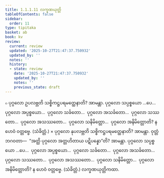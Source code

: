 ```yaml
---
title: 1.1.1.11 လက္ခဏယုတ္တိ
tableOfContents: false
sidebar:
  order: 11
type: tipitaka
basket: ab
book: kv
review:
  current: review
  updated: '2025-10-27T21:47:37.750932'
  updated_by: ''
  notes: ''
  history:
  - state: review
    date: '2025-10-27T21:47:37.750932'
    updated_by: ''
    notes: ''
    previous_state: draft
---
```



<ReviewStatus review={frontmatter.review} showDetails={true} />

<HypothesisAnnotation frontmatter={frontmatter} />

<DynamicBreadcrumb />

<Division number="53" book="kv" e="ch" v="32" p="25">

<Paragraph number="152" book="kv">
๐ ပုဂ္ဂလော ဥပလဗ္ဘတိ သစ္စိကဋ္ဌပရမတ္ထေနာတိ? အာမန္တာ. ပုဂ္ဂလော သပ္ပစ္စယော …ပေ…  ပုဂ္ဂလော အပ္ပစ္စယော…  ပုဂ္ဂလော သင်္ခတော…  ပုဂ္ဂလော အသင်္ခတော…  ပုဂ္ဂလော သဿတော…  ပုဂ္ဂလော အသဿတော…  ပုဂ္ဂလော သနိမိတ္တော…  ပုဂ္ဂလော အနိမိတ္တောတိ? န ဟေဝံ ဝတ္တဗ္ဗေ. (သံခိတ္တံ.)
</Paragraph>

</Division>
<Division number="54" book="kv" e="ch" v="32" p="26">

<Paragraph number="153" book="kv">
× ပုဂ္ဂလော နုပလဗ္ဘတိ သစ္စိကဋ္ဌပရမတ္ထေနာတိ? အာမန္တာ. ဝုတ္တံ ဘဂဝတာ—  “အတ္ထိ ပုဂ္ဂလော အတ္တဟိတာယ ပဋိပန္နော”တိ? အာမန္တာ. ပုဂ္ဂလော သပ္ပစ္စယော …ပေ…  ပုဂ္ဂလော အပ္ပစ္စယော…  ပုဂ္ဂလော သင်္ခတော…  ပုဂ္ဂလော အသင်္ခတော…  ပုဂ္ဂလော သဿတော…  ပုဂ္ဂလော အသဿတော…  ပုဂ္ဂလော သနိမိတ္တော…  ပုဂ္ဂလော အနိမိတ္တောတိ? န ဟေဝံ ဝတ္တဗ္ဗေ. (သံခိတ္တံ.)

</Paragraph>
</Division>

<Paragraph number="154" type="center" book="kv">
လက္ခဏယုတ္တိကထာ.
</Paragraph>